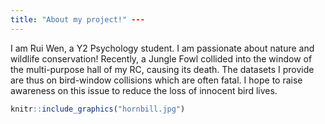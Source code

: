 ```yaml
---
title: "About my project!" ---
---
```


I am Rui Wen, a Y2 Psychology student. I am passionate about nature and wildlife conservation! Recently, a Jungle Fowl collided into the window of the multi-purpose hall of my RC, causing its death. The datasets I provide are thus on bird-window collisions which are often fatal. I hope to raise awareness on this issue to reduce the loss of innocent bird lives.

```r
knitr::include_graphics("hornbill.jpg")
```
